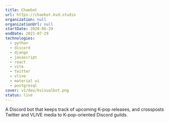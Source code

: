 ```yaml
---
title: Chaebot
url: https://chaebot.kvd.studio
organization: null
organizationUrl: null
startDate: 2020-06-29
endDate: 2021-07-29
technologies:
  - python
  - discord
  - django
  - javascript
  - react
  - vite
  - twitter
  - vlive
  - material ui
  - postgresql
cover: v1/dev/kvisualbot.png
status: live
---
```


A Discord bot that keeps track of upcoming K-pop releases, and crossposts Twitter and VLIVE media to K-pop-oriented
Discord guilds.

